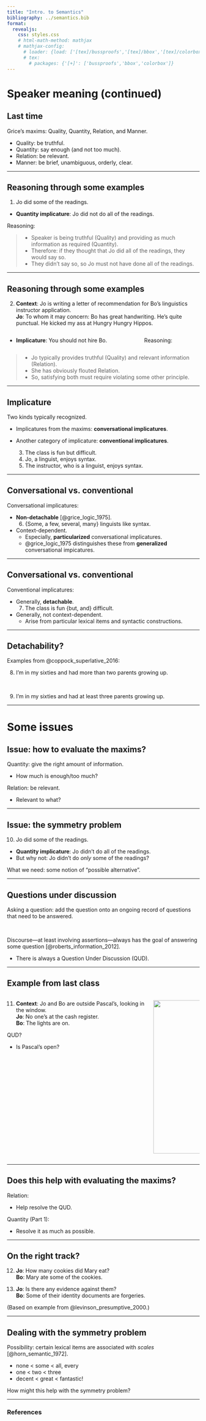 ```yaml
---
title: "Intro. to Semantics"
bibliography: ../semantics.bib
format:
  revealjs:
    css: styles.css
    # html-math-method: mathjax
    # mathjax-config:
      # loader: {load: ['[tex]/bussproofs','[tex]/bbox','[tex]/colorbox']}
      # tex:
        # packages: {'[+]': ['bussproofs','bbox','colorbox']}
---
```


# Speaker meaning (continued)

## Last time

Grice's maxims:
Quality, Quantity, Relation, and Manner.

- Quality:
  be truthful.
- Quantity:
  say enough (and not too much).
- Relation:
  be relevant.
- Manner:
  be brief, unambiguous, orderly, clear.

---

## Reasoning through some examples

(@ex-quantity) Jo did some of the readings.

- **Quantity implicature**: Jo did not do all of the readings.

::: {.fragment}
Reasoning:

::: {.smaller}
> - Speaker is being truthful (Quality) and providing as much information as required (Quantity).
> - Therefore: if they thought that Jo did all of the readings, they would say so.
> - They didn't say so, so Jo must not have done all of the readings.
:::
:::

---

## Reasoning through some examples

(@ex-relation) [**Context**: Jo is writing a letter of recommendation for Bo's linguistics instructor application.]{.smaller} <br>
	<span class="fragment">[**Jo**: To whom it may concern: Bo has great handwriting. He's quite punctual. He kicked my ass at Hungry Hungry Hippos]{.smaller}.</span>
	
:::: {.columns}

::: {.column width="70%" .smaller}
- **Implicature**: You should not hire Bo.
:::

::: {.column width="30%" .fragment .smaller}
Reasoning:
:::

::::

::: {.smaller}
> - Jo typically provides truthful (Quality) and relevant information (Relation).
> - She has obviously flouted Relation.
> - So, satisfying both must require violating some other principle.
:::

---

## Implicature

Two kinds typically recognized.

- Implicatures from the maxims:
  **conversational implicatures**.
  
- Another category of implicature:
  **conventional implicatures**.
  (@ex-but) The class is fun but difficult.
  (@ex-nom-appos) Jo, a linguist, enjoys syntax.
  (@ex-which) The instructor, who is a linguist, enjoys syntax.

---

## Conversational vs. conventional

Conversational implicatures:

- **Non-detachable** [@grice_logic_1975].
  (@ex-non-detachable) {Some, a few, several, many} linguists like syntax.
- Context-dependent.
  - Especially, **particularized** conversational implicatures.
  - @grice_logic_1975 distinguishes these from **generalized** conversational impicatures.			

---

## Conversational vs. conventional

Conventional implicatures:

- Generally, **detachable**.
  (@ex-detachable) The class is fun {but, and} difficult.
- Generally, not context-dependent.
  - Arise from particular lexical items and syntactic constructions.

---

## Detachability?

Examples from @coppock_superlative_2016:

(@ex-more) I'm in my sixties and had more than two parents growing up.

<br>

(@ex-at-least) I'm in my sixties and had at least three parents growing up.

---

# Some issues

## Issue: how to evaluate the maxims?

Quantity:
give the right amount of information.

- How much is enough/too much?

::: {.fragment}
Relation:
be relevant.

- Relevant to what?
:::

---

## Issue: the symmetry problem

(@ex-quantity) Jo did some of the readings.
- **Quantity implicature**: Jo didn't do all of the readings.
- But why not: Jo didn't do *only* some of the readings?

::: {.fragment}
What we need:
some notion of "possible alternative".
:::

---

## Questions under discussion

Asking a question:
add the question onto an ongoing record of questions that need to be answered.

<br>

::: {.fragment}
Discourse---at least involving assertions---always has the goal of answering some question [@roberts_information_2012].

- There is always a Question Under Discussion (QUD).
:::

---

## Example from last class

:::: {.columns}

::: {.column width="75%"}

::: {.nonincremental}
(@ex-relation) **Context**: Jo and Bo are outside Pascal's, looking in the window. <br> 
	**Jo**: No one's at the cash register. <br>
	**Bo**: The lights are on.
:::

::: {.fragment}
QUD?

- Is Pascal's open?
:::

:::

::: {.column width="25%"}
![](images/pascals.jpg){width="300px" height="400px"}
:::

::::

---

## Does this help with evaluating the maxims?

::: {.fragment}
Relation:

- Help resolve the QUD.
:::

::: {.fragment}
Quantity (Part 1):

- Resolve it as much as possible.
:::

---

## On the right track?

(@ex-quantity-qud) **Jo**: How many cookies did Mary eat? <br>
	**Bo**: Mary ate some of the cookies.
	
::: {.fragment}
::: {.nonincremental}
(@ex-no-quantity-qud) **Jo**: Is there any evidence against them? <br>
	**Bo**: Some of their identity documents are forgeries.
:::
	
(Based on example from @levinson_presumptive_2000.)
:::

---

## Dealing with the symmetry problem

Possibility:
certain lexical items are associated with *scales* [@horn_semantic_1972].

- none < some < all, every
- one < two < three
- decent < great < fantastic!

::: {.fragment}
How might this help with the symmetry problem?
:::

---

### References
